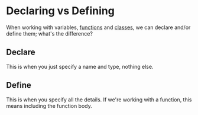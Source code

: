# Declaring vs Defining

When working with variables, 
[functions](/what-is-a-function)
and [classes](/what-is-a-class), 
we can declare and/or define
them; what's the difference?

## Declare
This is when you just specify a name and type,
nothing else.

## Define
This is when you specify all the details. If
we're working with a function, this means
including the function body.